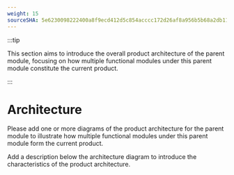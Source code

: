 ```yaml
---
weight: 15
sourceSHA: 5e6230098222400a8f9ecd412d5c854acccc172d26af8a956b5b68a2db11fbb1
---
```


:::tip

This section aims to introduce the overall product architecture of the parent module, focusing on how multiple functional modules under this parent module constitute the current product.

:::

# Architecture

Please add one or more diagrams of the product architecture for the parent module to illustrate how multiple functional modules under this parent module form the current product.

Add a description below the architecture diagram to introduce the characteristics of the product architecture.
